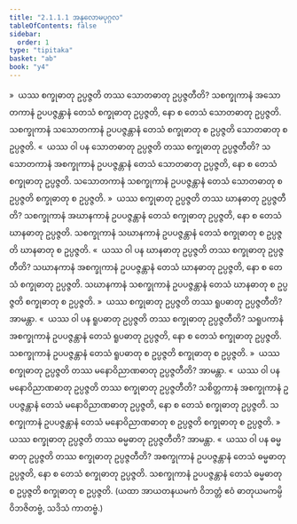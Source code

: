 ```yaml
---
title: "2.1.1.1 အနုလောမပုဂ္ဂလ"
tableOfContents: false
sidebar:
  order: 1
type: "tipitaka"
basket: "ab"
book: "y4"
---
```



<DynamicBreadcrumb />

<Division number="18" book="y4" e="ch" v="33" p="203">

<Paragraph number="225" book="y4">
»  ယဿ စက္ခုဓာတု ဥပ္ပဇ္ဇတိ တဿ သောတဓာတု ဥပ္ပဇ္ဇတီတိ?
</Paragraph>

<Paragraph number="226" book="y4">
သစက္ခုကာနံ အသောတကာနံ ဥပပဇ္ဇန္တာနံ တေသံ စက္ခုဓာတု ဥပ္ပဇ္ဇတိ, နော စ တေသံ သောတဓာတု ဥပ္ပဇ္ဇတိ. သစက္ခုကာနံ သသောတကာနံ ဥပပဇ္ဇန္တာနံ တေသံ စက္ခုဓာတု စ ဥပ္ပဇ္ဇတိ သောတဓာတု စ ဥပ္ပဇ္ဇတိ.
</Paragraph>

<Paragraph number="227" book="y4">
«  ယဿ ဝါ ပန သောတဓာတု ဥပ္ပဇ္ဇတိ တဿ စက္ခုဓာတု ဥပ္ပဇ္ဇတီတိ?
</Paragraph>

<Paragraph number="228" book="y4">
သသောတကာနံ အစက္ခုကာနံ ဥပပဇ္ဇန္တာနံ တေသံ သောတဓာတု ဥပ္ပဇ္ဇတိ, နော စ တေသံ စက္ခုဓာတု ဥပ္ပဇ္ဇတိ. သသောတကာနံ သစက္ခုကာနံ ဥပပဇ္ဇန္တာနံ တေသံ သောတဓာတု စ ဥပ္ပဇ္ဇတိ စက္ခုဓာတု စ ဥပ္ပဇ္ဇတိ.
</Paragraph>

<Paragraph number="229" book="y4">
»  ယဿ စက္ခုဓာတု ဥပ္ပဇ္ဇတိ တဿ ဃာနဓာတု ဥပ္ပဇ္ဇတီတိ?
</Paragraph>

<Paragraph number="230" book="y4">
သစက္ခုကာနံ အဃာနကာနံ ဥပပဇ္ဇန္တာနံ တေသံ စက္ခုဓာတု ဥပ္ပဇ္ဇတိ, နော စ တေသံ ဃာနဓာတု ဥပ္ပဇ္ဇတိ. သစက္ခုကာနံ သဃာနကာနံ ဥပပဇ္ဇန္တာနံ တေသံ စက္ခုဓာတု စ ဥပ္ပဇ္ဇတိ ဃာနဓာတု စ ဥပ္ပဇ္ဇတိ.
</Paragraph>

<Paragraph number="231" book="y4">
«  ယဿ ဝါ ပန ဃာနဓာတု ဥပ္ပဇ္ဇတိ တဿ စက္ခုဓာတု ဥပ္ပဇ္ဇတီတိ?
</Paragraph>

<Paragraph number="232" book="y4">
သဃာနကာနံ အစက္ခုကာနံ ဥပပဇ္ဇန္တာနံ တေသံ ဃာနဓာတု ဥပ္ပဇ္ဇတိ, နော စ တေသံ စက္ခုဓာတု ဥပ္ပဇ္ဇတိ. သဃာနကာနံ သစက္ခုကာနံ ဥပပဇ္ဇန္တာနံ တေသံ ဃာနဓာတု စ ဥပ္ပဇ္ဇတိ စက္ခုဓာတု စ ဥပ္ပဇ္ဇတိ.
</Paragraph>

<Paragraph number="233" book="y4">
»  ယဿ စက္ခုဓာတု ဥပ္ပဇ္ဇတိ တဿ ရူပဓာတု ဥပ္ပဇ္ဇတီတိ? အာမန္တာ.
</Paragraph>

<Paragraph number="234" book="y4">
«  ယဿ ဝါ ပန ရူပဓာတု ဥပ္ပဇ္ဇတိ တဿ စက္ခုဓာတု ဥပ္ပဇ္ဇတီတိ?
</Paragraph>

<Paragraph number="235" book="y4">
သရူပကာနံ အစက္ခုကာနံ ဥပပဇ္ဇန္တာနံ တေသံ ရူပဓာတု ဥပ္ပဇ္ဇတိ, နော စ တေသံ စက္ခုဓာတု ဥပ္ပဇ္ဇတိ. သစက္ခုကာနံ ဥပပဇ္ဇန္တာနံ တေသံ ရူပဓာတု စ ဥပ္ပဇ္ဇတိ စက္ခုဓာတု စ ဥပ္ပဇ္ဇတိ.
</Paragraph>

<Paragraph number="236" book="y4">
»  ယဿ စက္ခုဓာတု ဥပ္ပဇ္ဇတိ တဿ မနောဝိညာဏဓာတု ဥပ္ပဇ္ဇတီတိ? အာမန္တာ.
</Paragraph>

<Paragraph number="237" book="y4">
«  ယဿ ဝါ ပန မနောဝိညာဏဓာတု ဥပ္ပဇ္ဇတိ တဿ စက္ခုဓာတု ဥပ္ပဇ္ဇတီတိ?
</Paragraph>

<Paragraph number="238" book="y4">
သစိတ္တကာနံ အစက္ခုကာနံ ဥပပဇ္ဇန္တာနံ တေသံ မနောဝိညာဏဓာတု ဥပ္ပဇ္ဇတိ, နော စ တေသံ စက္ခုဓာတု ဥပ္ပဇ္ဇတိ. သစက္ခုကာနံ ဥပပဇ္ဇန္တာနံ တေသံ မနောဝိညာဏဓာတု စ ဥပ္ပဇ္ဇတိ စက္ခုဓာတု စ ဥပ္ပဇ္ဇတိ.
</Paragraph>

<Paragraph number="239" book="y4">
»  ယဿ စက္ခုဓာတု ဥပ္ပဇ္ဇတိ တဿ ဓမ္မဓာတု ဥပ္ပဇ္ဇတီတိ? အာမန္တာ.
</Paragraph>

<Paragraph number="240" book="y4">
«  ယဿ ဝါ ပန ဓမ္မဓာတု ဥပ္ပဇ္ဇတိ တဿ စက္ခုဓာတု ဥပ္ပဇ္ဇတီတိ?
</Paragraph>

<Paragraph number="241" book="y4">
အစက္ခုကာနံ ဥပပဇ္ဇန္တာနံ တေသံ ဓမ္မဓာတု ဥပ္ပဇ္ဇတိ, နော စ တေသံ စက္ခုဓာတု ဥပ္ပဇ္ဇတိ. သစက္ခုကာနံ ဥပပဇ္ဇန္တာနံ တေသံ ဓမ္မဓာတု စ ဥပ္ပဇ္ဇတိ စက္ခုဓာတု စ ဥပ္ပဇ္ဇတိ.
</Paragraph>

<Paragraph number="242" book="y4">
(ယထာ အာယတနယမကံ ဝိဘတ္တံ ဧဝံ ဓာတုယမကမ္ပိ ဝိဘဇိတဗ္ဗံ, သဒိသံ ကာတဗ္ဗံ.)
</Paragraph>
</Division>